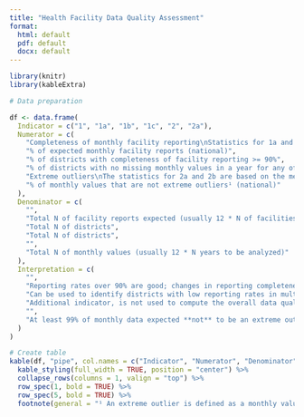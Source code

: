 ```yaml
---
title: "Health Facility Data Quality Assessment"
format:
  html: default
  pdf: default
  docx: default
---
```


```r
library(knitr)
library(kableExtra)

# Data preparation

```

```r

df <- data.frame(
  Indicator = c("1", "1a", "1b", "1c", "2", "2a"),
  Numerator = c(
    "Completeness of monthly facility reporting\nStatistics for 1a and 1b are based on the mean of 4 reporting forms (ANC, delivery, immunization, OPD)",
    "% of expected monthly facility reports (national)",
    "% of districts with completeness of facility reporting >= 90%",
    "% of districts with no missing monthly values in a year for any of the 4 forms",
    "Extreme outliers\nThe statistics for 2a and 2b are based on the mean of outliers in ANC, delivery, PNC, vaccination, OPD and IPD indicators\n(Note: Number of indicators included in the mean may vary according to countries)",
    "% of monthly values that are not extreme outliers¹ (national)"
  ),
  Denominator = c(
    "", 
    "Total N of facility reports expected (usually 12 * N of facilities with the service)",
    "Total N of districts",
    "Total N of districts",
    "", 
    "Total N of monthly values (usually 12 * N years to be analyzed)"
  ),
  Interpretation = c(
    "",
    "Reporting rates over 90% are good; changes in reporting completeness over time affects trend analysis",
    "Can be used to identify districts with low reporting rates in multiple years",
    "Additional indicator, is not used to compute the overall data quality score",
    "",
    "At least 99% of monthly data expected **not** to be an extreme outlier; consider reasons"
  )
)

# Create table
kable(df, "pipe", col.names = c("Indicator", "Numerator", "Denominator", "Interpretation"), escape = FALSE) %>%
  kable_styling(full_width = TRUE, position = "center") %>%
  collapse_rows(columns = 1, valign = "top") %>%
  row_spec(1, bold = TRUE) %>%
  row_spec(5, bold = TRUE) %>%
  footnote(general = "¹ An extreme outlier is defined as a monthly value that is 5 times the median absolute deviation (MAD) from monthly median value for a particular year.", general_title = "")
```
